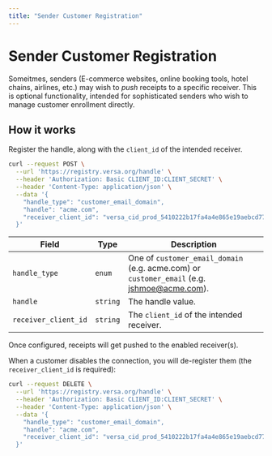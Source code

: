 ```yaml
---
title: "Sender Customer Registration"
---
```


# Sender Customer Registration

Someitmes, senders (E-commerce websites, online booking tools, hotel chains, airlines, etc.) may wish to _push_ receipts to a specific receiver. This is optional functionality, intended for sophisticated senders who wish to manage customer enrollment directly.

## How it works

Register the handle, along with the `client_id` of the intended receiver.

```bash
curl --request POST \
  --url 'https://registry.versa.org/handle' \
  --header 'Authorization: Basic CLIENT_ID:CLIENT_SECRET' \
  --header 'Content-Type: application/json' \
  --data '{
    "handle_type": "customer_email_domain",
    "handle": "acme.com",
    "receiver_client_id": "versa_cid_prod_5410222b17fa4a4e865e19aebcd77cba"
  }'
```

| Field                | Type     | Description                                                                                |
| -------------------- | -------- | ------------------------------------------------------------------------------------------ |
| `handle_type`        | `enum`   | One of `customer_email_domain` (e.g. acme.com) or `customer_email` (e.g. jshmoe@acme.com). |
| `handle`             | `string` | The handle value.                                                                          |
| `receiver_client_id` | `string` | The `client_id` of the intended receiver.                                                  |

Once configured, receipts will get pushed to the enabled receiver(s).

When a customer disables the connection, you will de-register them (the `receiver_client_id` is required):

```bash
curl --request DELETE \
  --url 'https://registry.versa.org/handle' \
  --header 'Authorization: Basic CLIENT_ID:CLIENT_SECRET' \
  --header 'Content-Type: application/json' \
  --data '{
    "handle_type": "customer_email_domain",
    "handle": "acme.com",
    "receiver_client_id": "versa_cid_prod_5410222b17fa4a4e865e19aebcd77cba"
  }'
```
